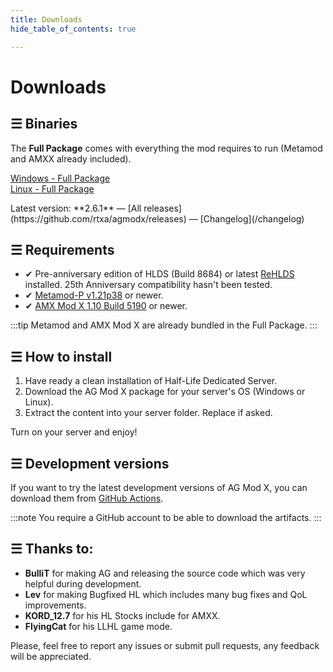 ```yaml
---
title: Downloads
hide_table_of_contents: true

---
```

# Downloads

## ☰ Binaries

The **Full Package** comes with everything the mod requires to run (Metamod and AMXX already included).

<a class="button button--block button--outline button--primary button--lg" href="https://github.com/rtxa/agmodx/releases/download/2.6.1/agmodx-2.6.1-full-windows.zip"><InlineIcon icon="mingcute:windows-fill" /> Windows - Full Package</a>  
<a class="button button--block button--outline button--primary button--lg" href="https://github.com/rtxa/agmodx/releases/download/2.6.1/agmodx-2.6.1-full-linux.zip"><InlineIcon icon="mingcute:linux-fill" /> Linux - Full Package</a>  

<p class="text--center">Latest version: **2.6.1** — [All releases](https://github.com/rtxa/agmodx/releases) — [Changelog](/changelog)</p>

## ☰ Requirements

* ✔ Pre-anniversary edition of HLDS (Build 8684) or latest [ReHLDS](https://github.com/dreamstalker/rehlds/releases) installed. 25th Anniversary compatibility hasn't been tested.  
* ✔ [Metamod-P v1.21p38](https://github.com/jkivilin/metamod-p/releases) or newer.  
* ✔ [AMX Mod X 1.10 Build 5190](https://www.amxmodx.org/downloads-new.php) or newer.

:::tip
Metamod and AMX Mod X are already bundled in the Full Package.
:::

## ☰ How to install

1. Have ready a clean installation of Half-Life Dedicated Server.
2. Download the AG Mod X package for your server's OS (Windows or Linux).
3. Extract the content into your server folder. Replace if asked.
   
Turn on your server and enjoy!

## ☰ Development versions

If you want to try the latest development versions of AG Mod X, you can download them from [GitHub Actions](https://github.com/rtxa/agmodx/actions/workflows/amxx.yml). 

:::note
You require a GitHub account to be able to download the artifacts.
:::

## ☰ Thanks to:

* **BulliT** for making AG and releasing the source code which was very helpful during development.
* **Lev** for making Bugfixed HL which includes many bug fixes and QoL improvements.
* **KORD_12.7** for his HL Stocks include for AMXX.
* **FlyingCat** for his LLHL game mode.

Please, feel free to report any issues or submit pull requests, any feedback will be appreciated.